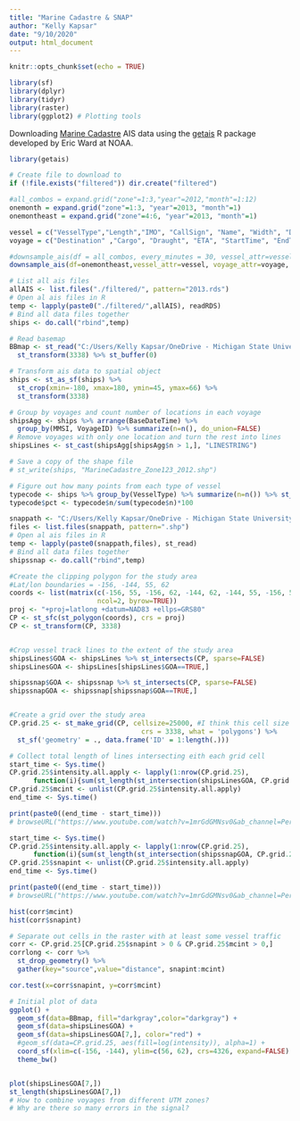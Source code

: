 ```yaml
---
title: "Marine Cadastre & SNAP"
author: "Kelly Kapsar"
date: "9/10/2020"
output: html_document
---
```


```r
knitr::opts_chunk$set(echo = TRUE)
```

```r
library(sf)
library(dplyr)
library(tidyr)
library(raster)
library(ggplot2) # Plotting tools
```

Downloading [Marine Cadastre](https://marinecadastre.gov/ais/) AIS data using the [getais](https://github.com/ericward-noaa/getais) R package developed by Eric Ward at NOAA.

```r

library(getais)

# Create file to download to 
if (!file.exists("filtered")) dir.create("filtered")

#all_combos = expand.grid("zone"=1:3,"year"=2012,"month"=1:12)
onemonth = expand.grid("zone"=1:3, "year"=2013, "month"=1)
onemontheast = expand.grid("zone"=4:6, "year"=2013, "month"=1)

vessel = c("VesselType","Length","IMO", "CallSign", "Name", "Width", "DimensionComponents")
voyage = c("Destination" ,"Cargo", "Draught", "ETA", "StartTime", "EndTime")

#downsample_ais(df = all_combos, every_minutes = 30, vessel_attr=vessel, voyage_attr=voyage)
downsample_ais(df=onemontheast,vessel_attr=vessel, voyage_attr=voyage, raw=TRUE)

```

```r
# List all ais files
allAIS <- list.files("./filtered/", pattern="2013.rds")
# Open al ais files in R
temp <- lapply(paste0("./filtered/",allAIS), readRDS)
# Bind all data files together
ships <- do.call("rbind",temp)

# Read basemap
BBmap <- st_read("C:/Users/Kelly Kapsar/OneDrive - Michigan State University/Documents/MSU/SideProjects/4-ATBAComplianceAnalysis/Data_Raw/BBmap.shp") %>% 
  st_transform(3338) %>% st_buffer(0)

# Transform ais data to spatial object 
ships <- st_as_sf(ships) %>% 
  st_crop(xmin=-180, xmax=180, ymin=45, ymax=66) %>%
  st_transform(3338)

# Group by voyages and count number of locations in each voyage
shipsAgg <- ships %>% arrange(BaseDateTime) %>% 
  group_by(MMSI, VoyageID) %>% summarize(n=n(), do_union=FALSE) 
# Remove voyages with only one location and turn the rest into lines 
shipsLines <- st_cast(shipsAgg[shipsAgg$n > 1,], "LINESTRING")

# Save a copy of the shape file 
# st_write(ships, "MarineCadastre_Zone123_2012.shp")

# Figure out how many points from each type of vessel 
typecode <- ships %>% group_by(VesselType) %>% summarize(n=n()) %>% st_drop_geometry()
typecode$pct <- typecode$n/sum(typecode$n)*100

```

```r
snappath <- "C:/Users/Kelly Kapsar/OneDrive - Michigan State University/Documents/MSU/Data/SNAP_AIS/lines/"
files <- list.files(snappath, pattern=".shp")
# Open al ais files in R
temp <- lapply(paste0(snappath,files), st_read)
# Bind all data files together
shipssnap <- do.call("rbind",temp)


```


```r
#Create the clipping polygon for the study area
#Lat/lon boundaries = -156, -144, 55, 62
coords <- list(matrix(c(-156, 55, -156, 62, -144, 62, -144, 55, -156, 55), 
                      ncol=2, byrow=TRUE))
proj <- "+proj=latlong +datum=NAD83 +ellps=GRS80"
CP <- st_sfc(st_polygon(coords), crs = proj)
CP <- st_transform(CP, 3338)


#Crop vessel track lines to the extent of the study area
shipsLines$GOA <- shipsLines %>% st_intersects(CP, sparse=FALSE)
shipsLinesGOA <- shipsLines[shipsLines$GOA==TRUE,] 

shipssnap$GOA <- shipssnap %>% st_intersects(CP, sparse=FALSE)
shipssnapGOA <- shipssnap[shipssnap$GOA==TRUE,]


#Create a grid over the study area
CP.grid.25 <- st_make_grid(CP, cellsize=25000, #I think this cell size is 25 sq skm 
                                 crs = 3338, what = 'polygons') %>%
  st_sf('geometry' = ., data.frame('ID' = 1:length(.)))

# Collect total length of lines intersecting eith each grid cell 
start_time <- Sys.time()
CP.grid.25$intensity.all.apply <- lapply(1:nrow(CP.grid.25), 
      function(i){sum(st_length(st_intersection(shipsLinesGOA, CP.grid.25$geometry[i])))})
CP.grid.25$mcint <- unlist(CP.grid.25$intensity.all.apply)
end_time <- Sys.time()

print(paste0((end_time - start_time)))
# browseURL("https://www.youtube.com/watch?v=1mrGdGMNsv0&ab_channel=PerSix")

start_time <- Sys.time()
CP.grid.25$intensity.all.apply <- lapply(1:nrow(CP.grid.25), 
      function(i){sum(st_length(st_intersection(shipssnapGOA, CP.grid.25$geometry[i])))})
CP.grid.25$snapint <- unlist(CP.grid.25$intensity.all.apply)
end_time <- Sys.time()

print(paste0((end_time - start_time)))
# browseURL("https://www.youtube.com/watch?v=1mrGdGMNsv0&ab_channel=PerSix")
```


```r

hist(corr$mcint)
hist(corr$snapint)

# Separate out cells in the raster with at least some vessel traffic 
corr <- CP.grid.25[CP.grid.25$snapint > 0 & CP.grid.25$mcint > 0,]
corrlong <- corr %>% 
  st_drop_geometry() %>% 
  gather(key="source",value="distance", snapint:mcint)

cor.test(x=corr$snapint, y=corr$mcint)
```


```r
# Initial plot of data 
ggplot() + 
  geom_sf(data=BBmap, fill="darkgray",color="darkgray") +
  geom_sf(data=shipsLinesGOA) +
  geom_sf(data=shipsLinesGOA[7,], color="red") +
  #geom_sf(data=CP.grid.25, aes(fill=log(intensity)), alpha=1) +
  coord_sf(xlim=c(-156, -144), ylim=c(56, 62), crs=4326, expand=FALSE) +
  theme_bw()


plot(shipsLinesGOA[7,])
st_length(shipsLinesGOA[7,])
# How to combine voyages from different UTM zones? 
# Why are there so many errors in the signal? 

```


